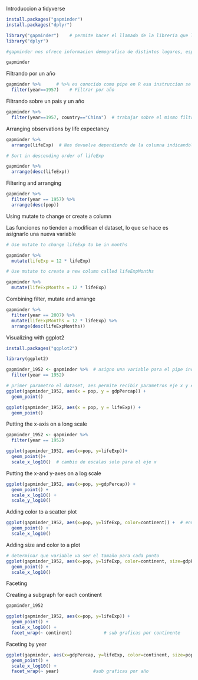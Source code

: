 Introduccion a tidyverse

```{r}
install.packages("gapminder")
install.packages("dplyr")

library("gapminder")    # permite hacer el llamado de la libreria que le indique como paremetro
library("dplyr")

#gapminder nos ofrece informacion demografica de distintos lugares, esperanza de vida producto interno bruto(pip), poblacion, año

gapminder

```

Filtrando por un año

```{r}
gapminder %>%      # %>% es conocido como pipe en R esa instruccion se utiliza para ejecutar funciones luego de mandar datos
  filter(year==1957)    # Filtrar por año

```
Filtrando sobre un pais y un año

```{r}

gapminder %>%      
  filter(year==1957, country=="China")  # trabajar sobre el mismo filtro

```
Arranging observations by life expectancy

```{r}
gapminder %>%
  arrange(lifeExp)  # Nos devuelve dependiendo de la columna indicandole si es ascendente o descendente

# Sort in descending order of lifeExp

gapminder %>%
  arrange(desc(lifeExp))

```

Filtering and arranging

```{r}
gapminder %>%
  filter(year == 1957) %>%
  arrange(desc(pop))
```

Using mutate to change or create a column

Las funciones no tienden a modifican el dataset, lo que se hace es asignarlo una nueva variable


```{r}
# Use mutate to change lifeExp to be in months

gapminder %>%
  mutate(lifeExp = 12 * lifeExp)     

# Use mutate to create a new column called lifeExpMonths

gapminder %>%
  mutate(lifeExpMonths = 12 * lifeExp)

```
Combining filter, mutate and arrange

```{r}
gapminder %>%
  filter(year == 2007) %>%
  mutate(lifeExpMonths = 12 * lifeExp) %>%
  arrange(desc(lifeExpMonths))

```

Visualizing with ggplot2

```{r}
install.packages("ggplot2")
```
```{r}
library(ggplot2)

gapminder_1952 <- gapminder %>%  # asigno una variable para el pipe indicado
  filter(year == 1952)

# primer parametro el dataset, aes permite recibir parametros eje x y eje y, "+" le indicamos el tipo de grafica
ggplot(gapminder_1952, aes(x = pop, y = gdpPercap)) +
  geom_point()

```
```{r}
ggplot(gapminder_1952, aes(x = pop, y = lifeExp)) +
  geom_point()
```
Putting the x-axis on a long scale

```{r}
gapminder_1952 <- gapminder %>% 
  filter(year == 1952)

ggplot(gapminder_1952, aes(x=pop, y=lifeExp))+
  geom_point()+
  scale_x_log10()  # cambio de escalas solo para el eje x

```
Putting the x-and y-axes on a log scale

```{r}
ggplot(gapminder_1952, aes(x=pop, y=gdpPercap)) +
  geom_point() +
  scale_x_log10() +
  scale_y_log10()

```

Adding color to a scatter plot

```{r}
ggplot(gapminder_1952, aes(x=pop, y=lifeExp, color=continent)) +  # envio un nuevo parametro que es color, por defecto es negro
  geom_point() +
  scale_x_log10()

```
Adding size and color to a plot

```{r}
# determinar que variable va ser el tamaño para cada punto
ggplot(gapminder_1952, aes(x=pop, y=lifeExp, color=continent, size=gdpPercap)) +
  geom_point() +
  scale_x_log10()

```
Faceting

Creating a subgraph for each continent

```{r}
gapminder_1952

ggplot(gapminder_1952, aes(x=pop, y=lifeExp)) +
  geom_point() +
  scale_x_log10() +
  facet_wrap(~ continent)            # sub graficas por continente

```
Faceting by year

```{r}
ggplot(gapminder, aes(x=gdpPercap, y=lifeExp, color=continent, size=pop)) +
  geom_point() +
  scale_x_log10() +
  facet_wrap(~ year)             #sub graficas por año

```
